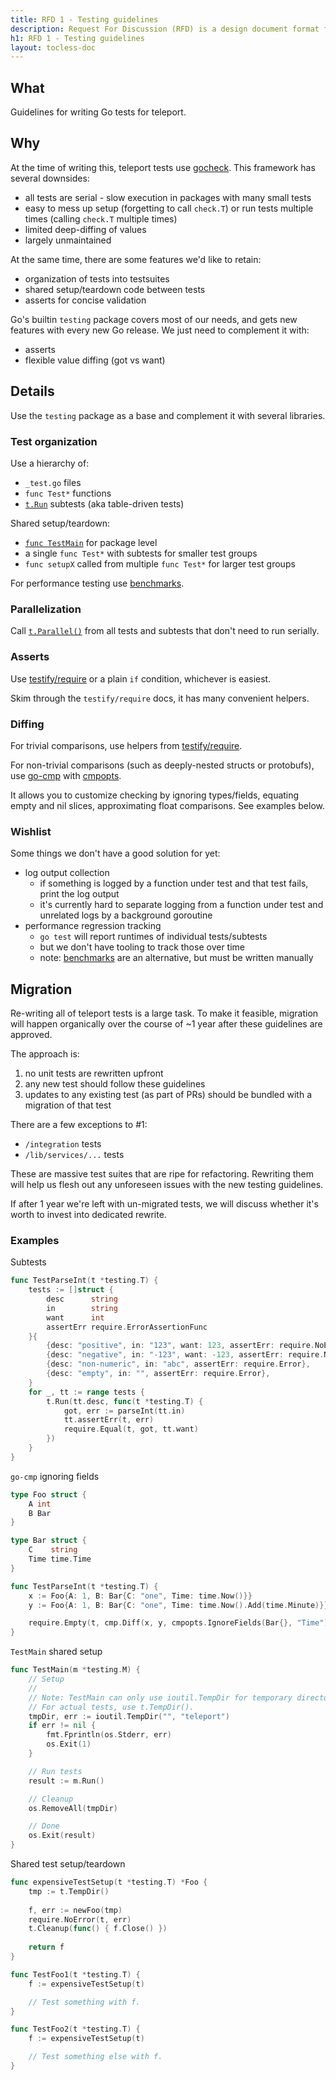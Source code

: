 ```yaml
---
title: RFD 1 - Testing guidelines
description: Request For Discussion (RFD) is a design document format for non-trivial technical Teleport changes. It's also a process by which these documents are proposed, discussed, approved and tracked.
h1: RFD 1 - Testing guidelines
layout: tocless-doc
---
```


## What

Guidelines for writing Go tests for teleport.

## Why

At the time of writing this, teleport tests use
[gocheck](https://labix.org/gocheck). This framework has several downsides:
- all tests are serial - slow execution in packages with many small tests
- easy to mess up setup (forgetting to call `check.T`) or run tests multiple
  times (calling `check.T` multiple times)
- limited deep-diffing of values
- largely unmaintained

At the same time, there are some features we'd like to retain:
- organization of tests into testsuites
- shared setup/teardown code between tests
- asserts for concise validation

Go's builtin `testing` package covers most of our needs, and gets new features
with every new Go release. We just need to complement it with:
- asserts
- flexible value diffing (got vs want)

## Details

Use the `testing` package as a base and complement it with several libraries.

### Test organization

Use a hierarchy of:
- `_test.go` files
- `func Test*` functions
- [`t.Run`](https://golang.org/pkg/testing/#hdr-Subtests_and_Sub_benchmarks)
  subtests (aka table-driven tests)

Shared setup/teardown:
- [`func TestMain`](https://golang.org/pkg/testing/#hdr-Main) for package level
- a single `func Test*` with subtests for smaller test groups
- `func setupX` called from multiple `func Test*` for larger test groups

For performance testing use
[benchmarks](https://golang.org/pkg/testing/#hdr-Benchmarks).

### Parallelization

Call [`t.Parallel()`](https://golang.org/pkg/testing/#T.Parallel) from all
tests and subtests that don't need to run serially.

### Asserts

Use
[testify/require](https://pkg.go.dev/github.com/stretchr/testify/require?tab=doc)
or a plain `if` condition, whichever is easiest.

Skim through the `testify/require` docs, it has many convenient helpers.

### Diffing

For trivial comparisons, use helpers from
[testify/require](https://pkg.go.dev/github.com/stretchr/testify/require?tab=doc).

For non-trivial comparisons (such as deeply-nested structs or protobufs), use
[go-cmp](https://pkg.go.dev/github.com/google/go-cmp/cmp?tab=doc) with
[cmpopts](https://pkg.go.dev/github.com/google/go-cmp@v0.5.1/cmp/cmpopts?tab=doc).

It allows you to customize checking by ignoring types/fields, equating empty
and nil slices, approximating float comparisons. See examples below.

### Wishlist

Some things we don't have a good solution for yet:
- log output collection
  - if something is logged by a function under test and that test fails, print
    the log output
  - it's currently hard to separate logging from a function under test and
    unrelated logs by a background goroutine
- performance regression tracking
  - `go test` will report runtimes of individual tests/subtests
  - but we don't have tooling to track those over time
  - note: [benchmarks](https://golang.org/pkg/testing/#hdr-Benchmarks) are an
    alternative, but must be written manually

## Migration

Re-writing all of teleport tests is a large task. To make it feasible,
migration will happen organically over the course of ~1 year after these
guidelines are approved.

The approach is:
1. no unit tests are rewritten upfront
1. any new test should follow these guidelines
1. updates to any existing test (as part of PRs) should be bundled with a
  migration of that test

There are a few exceptions to #1:
- `/integration` tests
- `/lib/services/...` tests

These are massive test suites that are ripe for refactoring. Rewriting them
will help us flesh out any unforeseen issues with the new testing guidelines.

If after 1 year we're left with un-migrated tests, we will discuss whether it's
worth to invest into dedicated rewrite.

### Examples

Subtests

```go
func TestParseInt(t *testing.T) {
	tests := []struct {
		desc      string
		in        string
		want      int
		assertErr require.ErrorAssertionFunc
	}{
		{desc: "positive", in: "123", want: 123, assertErr: require.NoError},
		{desc: "negative", in: "-123", want: -123, assertErr: require.NoError},
		{desc: "non-numeric", in: "abc", assertErr: require.Error},
		{desc: "empty", in: "", assertErr: require.Error},
	}
	for _, tt := range tests {
		t.Run(tt.desc, func(t *testing.T) {
			got, err := parseInt(tt.in)
			tt.assertErr(t, err)
			require.Equal(t, got, tt.want)
		})
	}
}
```

`go-cmp` ignoring fields

```go
type Foo struct {
	A int
	B Bar
}

type Bar struct {
	C    string
	Time time.Time
}

func TestParseInt(t *testing.T) {
	x := Foo{A: 1, B: Bar{C: "one", Time: time.Now()}}
	y := Foo{A: 1, B: Bar{C: "one", Time: time.Now().Add(time.Minute)}}

	require.Empty(t, cmp.Diff(x, y, cmpopts.IgnoreFields(Bar{}, "Time")))
}
```

`TestMain` shared setup

```go
func TestMain(m *testing.M) {
	// Setup
	//
	// Note: TestMain can only use ioutil.TempDir for temporary directories.
	// For actual tests, use t.TempDir().
	tmpDir, err := ioutil.TempDir("", "teleport")
	if err != nil {
		fmt.Fprintln(os.Stderr, err)
		os.Exit(1)
	}

	// Run tests
	result := m.Run()

	// Cleanup
	os.RemoveAll(tmpDir)

	// Done
	os.Exit(result)
}
```

Shared test setup/teardown

```go
func expensiveTestSetup(t *testing.T) *Foo {
	tmp := t.TempDir()
	
	f, err := newFoo(tmp)
	require.NoError(t, err)
	t.Cleanup(func() { f.Close() })
	
	return f
}

func TestFoo1(t *testing.T) {
	f := expensiveTestSetup(t)

	// Test something with f.
}

func TestFoo2(t *testing.T) {
	f := expensiveTestSetup(t)

	// Test something else with f.
}
```